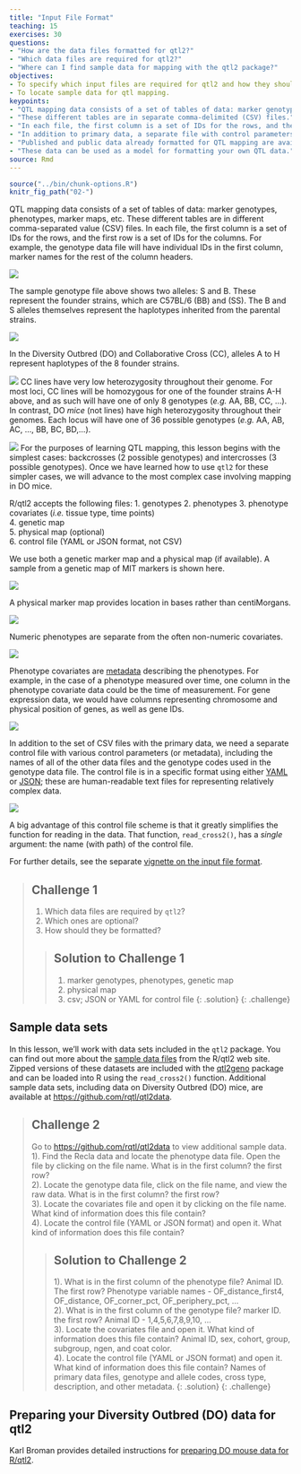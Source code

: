 ```yaml
---
title: "Input File Format"
teaching: 15
exercises: 30
questions:
- "How are the data files formatted for qtl2?"
- "Which data files are required for qtl2?"
- "Where can I find sample data for mapping with the qtl2 package?"
objectives:
- To specify which input files are required for qtl2 and how they should be formatted.
- To locate sample data for qtl mapping.
keypoints:
- "QTL mapping data consists of a set of tables of data: marker genotypes, phenotypes, marker maps, etc."
- "These different tables are in separate comma-delimited (CSV) files."
- "In each file, the first column is a set of IDs for the rows, and the first row is a set of IDs for the columns."
- "In addition to primary data, a separate file with control parameters (or metadata) in either [YAML](http://www.yaml.org) or [JSON](http://json.org) format is required."
- "Published and public data already formatted for QTL mapping are available on the web."
- "These data can be used as a model for formatting your own QTL data."
source: Rmd
---
```


```r
source("../bin/chunk-options.R")
knitr_fig_path("02-")
```

QTL mapping data consists of a set of tables of data: marker
genotypes, phenotypes, marker maps, etc. These different tables are in different comma-separated value (CSV) files. In each file, the first column is a set of IDs for the rows, and the first row is a set of IDs for the columns. For example, the genotype data file will have individual IDs in the first column, marker names for the rest of the column headers.

![](../fig/iron-geno-sample.png)

The sample genotype file above shows two alleles: S and B. These represent the founder strains, which are C57BL/6 (BB) and (SS). The B and S alleles themselves represent the haplotypes inherited from the parental strains.  

![](../fig/unknown_genotype.png)

In the Diversity Outbred (DO) and Collaborative Cross (CC), alleles A to H represent haplotypes of the 8 founder strains.

![](../fig/cc-founder-alleles.png)
CC lines have very low heterozygosity throughout their genome. For most loci, 
CC lines will be homozygous for one of the founder strains A-H above, and as
such will have one of only 8 genotypes (*e.g.* AA, BB, CC, ...). In contrast,
DO *mice* (not lines) have high heterozygosity throughout their genomes. Each
locus will have one of 36 possible genotypes (*e.g.* AA, AB, AC, ..., BB, BC, BD,...).

![](../fig/cc-do-genome-comparison.png)
For the purposes of learning QTL mapping, this lesson begins with the simplest
cases: backcrosses (2 possible genotypes) and intercrosses (3 possible genotypes).
Once we have learned how to use `qtl2` for these simpler cases, we will advance
to the most complex case involving mapping in DO mice.

R/qtl2 accepts the following files:
1. genotypes
2. phenotypes
3. phenotype covariates (*i.e.* tissue type, time points)  
4. genetic map  
5. physical map (optional)  
6. control file (YAML or JSON format, not CSV)

We use both a genetic marker map and a physical map (if available). A sample from a genetic map of MIT markers is shown here.

![](../fig/iron-geno-map-sample.png)

A physical marker map provides location in bases rather than centiMorgans.

![](../fig/iron-phys-map-sample.png)

Numeric phenotypes are separate from the often non-numeric covariates.

![](../fig/iron-pheno-sample.png)

Phenotype covariates are [metadata](https://en.wikipedia.org/wiki/Metadata) describing the phenotypes. For example, in the case of a phenotype measured over time, one column in the phenotype covariate data could be the time of measurement. For gene expression data, we would have columns representing chromosome and physical position of genes, as well as gene IDs.

![](../fig/iron-phenocovar-sample.png)

In addition to the set of CSV files with the primary data, we need a separate control file with various control parameters
(or metadata), including the names of all of the other data files and the genotype codes used in the genotype data file. The control file is in a specific format using either [YAML](http://www.yaml.org) or
[JSON](http://json.org); these are human-readable text files for
representing relatively complex data.

![](../fig/iron-control-file-sample.png)


A big advantage of this control file scheme is that it greatly
simplifies the function for reading in the data. That function,
`read_cross2()`, has a _single_ argument: the name (with path) of the control file.

For further details, see the separate [vignette on the input file format](http://kbroman.org/qtl2/assets/vignettes/input_files.html).

> ## Challenge 1
> 1. Which data files are required by `qtl2`?  
> 2. Which ones are optional?  
> 3. How should they be formatted?
>
> > ## Solution to Challenge 1
> > 1. marker genotypes, phenotypes, genetic map
> > 2. physical map
> > 1. csv; JSON or YAML for control file
> {: .solution}
{: .challenge}

## Sample data sets

In this lesson, we'll work with data sets included in the `qtl2` package. You can find out more about the [sample data files](http://kbroman.org/qtl2/pages/sampledata.html) from the R/qtl2 web site. Zipped versions of these datasets are included with the [qtl2geno](https://github.com/rqtl/qtl2geno) package and can be loaded into R using the `read_cross2()` function.
Additional sample data sets, including data on Diversity Outbred (DO) mice, are available at <https://github.com/rqtl/qtl2data>.

> ## Challenge 2
> Go to <https://github.com/rqtl/qtl2data> to view additional sample data.  
> 1). Find the Recla data and locate the phenotype data file. Open the file by clicking on the file name. What is in the first column? the first row?  
> 2). Locate the genotype data file, click on the file name, and view the raw data. What is in the first column? the first row?  
> 3). Locate the covariates file and open it by clicking on the file name. What kind of information does this file contain?  
> 4). Locate the control file (YAML or JSON format) and open it. What kind of information does this file contain?  
>
> > ## Solution to Challenge 2
> >
> > 1). What is in the first column of the phenotype file? Animal ID. The first row? Phenotype variable names - OF_distance_first4, OF_distance, OF_corner_pct, OF_periphery_pct, ...  
> > 2). What is in the first column of the genotype file? marker ID. the first row? Animal ID - 1,4,5,6,7,8,9,10, ...  
> 3). Locate the covariates file and open it. What kind of information does this file contain? Animal ID, sex, cohort, group, subgroup, ngen, and coat color.  
> 4). Locate the control file (YAML or JSON format) and open it. What kind of information does this file contain? Names of primary data files, genotype and allele codes, cross type, description, and other metadata.
> {: .solution}
{: .challenge}


## Preparing your Diversity Outbred (DO) data for qtl2

Karl Broman provides detailed instructions for [preparing DO mouse data for R/qtl2](https://kbroman.org/qtl2/pages/prep_do_data.html).






